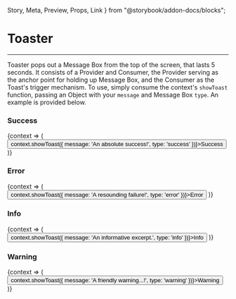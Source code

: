 
  Story,
  Meta,
  Preview,
  Props,
  Link
} from "@storybook/addon-docs/blocks";

<Meta title="Misc/Toaster" component={Toaster} />

# Toaster
<hr />

Toaster pops out a Message Box from the top of the screen, that lasts 5 seconds.
It consists of a Provider and Consumer, the Provider serving as the anchor point for holding up Message Box, and the Consumer as the Toast's trigger mechanism.
To use, simply consume the context's ```showToast``` function, passing an Object with your ```message``` and Message Box ```type```. An example is provided below.

### Success
<Preview>
  <Story name="Success">
     <ToasterProvider>
      <ToasterConsumer>
        {context => (
          <Button onClick={() => context.showToast({ message: 'An absolute success!', type: 'success' })}>Success</Button>
        )}
      </ToasterConsumer>
    </ToasterProvider>
  </Story>
</Preview>

### Error
<Preview>
  <Story name="Error">
     <ToasterProvider>
      <ToasterConsumer>
        {context => (
          <Button type="danger" onClick={() => context.showToast({ message: 'A resounding failure!', type: 'error' })}>Error</Button>
        )}
      </ToasterConsumer>
    </ToasterProvider>
  </Story>
</Preview>

### Info
<Preview>
  <Story name="Info">
     <ToasterProvider>
      <ToasterConsumer>
        {context => (
          <Button onClick={() => context.showToast({ message: 'An informative excerpt.', type: 'info' })}>Info</Button>
        )}
      </ToasterConsumer>
    </ToasterProvider>
  </Story>
</Preview>

### Warning
<Preview>
  <Story name="Warning">
     <ToasterProvider>
      <ToasterConsumer>
        {context => (
          <Button onClick={() => context.showToast({ message: 'A friendly warning...!', type: 'warning' })}>Warning</Button>
        )}
      </ToasterConsumer>
    </ToasterProvider>
  </Story>
</Preview>

<Props of={Toaster} />
